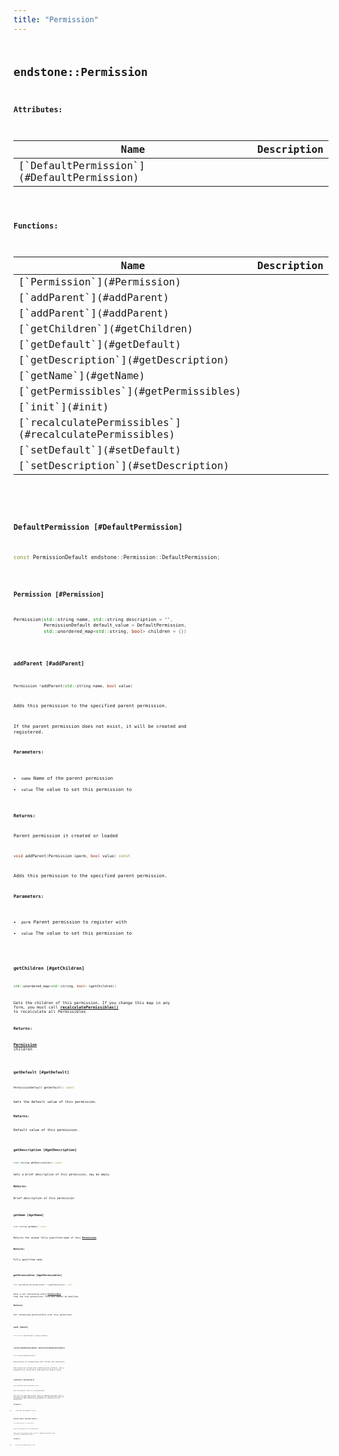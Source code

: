 ```yaml
---
title: "Permission"
---
```


## <code className="doc-symbol doc-symbol-class"/> endstone::Permission










**Attributes:**

<table>
<thead>
   <tr>
      <th>Name</th>
      <th>Description</th>
   </tr>
</thead>
<tbody>
<tr key="classendstone_1_1_permission_1a385c02996be80249d7de305f42f92924">
    <td>[`DefaultPermission`](#DefaultPermission)</td>
    <td></td>
</tr>
</tbody>
</table>






**Functions:**

<table>
<thead>
   <tr>
      <th>Name</th>
      <th>Description</th>
   </tr>
</thead>
<tbody>
<tr key="classendstone_1_1_permission_1a74535a5712de35b6a88927ac33f0b25b">
    <td>[`Permission`](#Permission)</td>
    <td></td>
</tr>
<tr key="classendstone_1_1_permission_1a44cb16b9597c2e9a2b6ef6f3a3332344">
    <td>[`addParent`](#addParent)</td>
    <td></td>
</tr>
<tr key="classendstone_1_1_permission_1abce4255512cee5e3a6c8932cece8aa0a">
    <td>[`addParent`](#addParent)</td>
    <td></td>
</tr>
<tr key="classendstone_1_1_permission_1a00a4dae7f788d5974d87b7b5c296e819">
    <td>[`getChildren`](#getChildren)</td>
    <td></td>
</tr>
<tr key="classendstone_1_1_permission_1ab667964641734328e6882b4391d0b5d1">
    <td>[`getDefault`](#getDefault)</td>
    <td></td>
</tr>
<tr key="classendstone_1_1_permission_1a8760bb7006bbd320ee75f80c786f414c">
    <td>[`getDescription`](#getDescription)</td>
    <td></td>
</tr>
<tr key="classendstone_1_1_permission_1ad3c9f16d5737c0bd1ffca96d069eb18e">
    <td>[`getName`](#getName)</td>
    <td></td>
</tr>
<tr key="classendstone_1_1_permission_1a61a4cbfb72b192e44a695e268c7e6aa6">
    <td>[`getPermissibles`](#getPermissibles)</td>
    <td></td>
</tr>
<tr key="classendstone_1_1_permission_1a53ca57f91063211ddebc05e1ea97c26d">
    <td>[`init`](#init)</td>
    <td></td>
</tr>
<tr key="classendstone_1_1_permission_1ab086181413bdb79b6eefe7848a65300e">
    <td>[`recalculatePermissibles`](#recalculatePermissibles)</td>
    <td></td>
</tr>
<tr key="classendstone_1_1_permission_1af76b08d0dd8fea2f839e5e5da221c651">
    <td>[`setDefault`](#setDefault)</td>
    <td></td>
</tr>
<tr key="classendstone_1_1_permission_1ad758e85f89650756e9782677de269edd">
    <td>[`setDescription`](#setDescription)</td>
    <td></td>
</tr>
</tbody>
</table>

### <code className="doc-symbol doc-symbol-variable"/> DefaultPermission [#DefaultPermission]

```cpp
const PermissionDefault endstone::Permission::DefaultPermission;
```
### <code className="doc-symbol doc-symbol-function"/> Permission [#Permission]

```cpp
Permission(std::string name, std::string description = "",
           PermissionDefault default_value = DefaultPermission,
           std::unordered_map<std::string, bool> children = {})
```
### <code className="doc-symbol doc-symbol-function"/> addParent [#addParent]



```cpp
Permission *addParent(std::string name, bool value)
```


Adds this permission to the specified parent permission.


If the parent permission does not exist, it will be created and registered.




**Parameters:**


* `name` Name of the parent permission 
* `value` The value to set this permission to 



**Returns:**

Parent permission it created or loaded 





        

```cpp
void addParent(Permission &perm, bool value) const
```


Adds this permission to the specified parent permission.




**Parameters:**


* `perm` Parent permission to register with 
* `value` The value to set this permission to 




        
### <code className="doc-symbol doc-symbol-function"/> getChildren [#getChildren]

```cpp
std::unordered_map<std::string, bool> &getChildren()
```


Gets the children of this permission. If you change this map in any form, you must call [**recalculatePermissibles()**](classendstone_1_1_permission.md#function-recalculatepermissibles) to recalculate all Permissibles




**Returns:**

[**Permission**](classendstone_1_1_permission.md) children 





        
### <code className="doc-symbol doc-symbol-function"/> getDefault [#getDefault]

```cpp
PermissionDefault getDefault() const
```


Gets the default value of this permission.




**Returns:**

Default value of this permission. 





        
### <code className="doc-symbol doc-symbol-function"/> getDescription [#getDescription]

```cpp
std::string getDescription() const
```


Gets a brief description of this permission, may be empty




**Returns:**

Brief description of this permission 





        
### <code className="doc-symbol doc-symbol-function"/> getName [#getName]

```cpp
std::string getName() const
```


Returns the unique fully qualified name of this [**Permission**](classendstone_1_1_permission.md)




**Returns:**

Fully qualified name 





        
### <code className="doc-symbol doc-symbol-function"/> getPermissibles [#getPermissibles]

```cpp
std::unordered_set<Permissible *> getPermissibles() const
```


Gets a set containing every [**Permissible**](classendstone_1_1_permissible.md) that has this permission. This set cannot be modified.




**Returns:**

Set containing permissibles with this permission 





        
### <code className="doc-symbol doc-symbol-function"/> init [#init]

```cpp
void init(PluginManager &plugin_manager)
```
### <code className="doc-symbol doc-symbol-function"/> recalculatePermissibles [#recalculatePermissibles]

```cpp
void recalculatePermissibles()
```


Recalculates all Permissibles that contain this permission.


This should be called after modifying the children, and is automatically called after modifying the default value 


        
### <code className="doc-symbol doc-symbol-function"/> setDefault [#setDefault]

```cpp
void setDefault(PermissionDefault value)
```


Sets the default value of this permission.


This will not be saved to disk, and is a temporary operation until the server reloads permissions. Changing this default will cause all Permissibles that contain this permission to recalculate their permissions




**Parameters:**


* `value` The new default to set 




        
### <code className="doc-symbol doc-symbol-function"/> setDescription [#setDescription]

```cpp
void setDescription(std::string value)
```


Sets the description of this permission.


This will not be saved to disk, and is a temporary operation until the server reloads permissions.




**Parameters:**


* `value` The new description to set 




        
